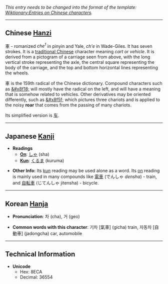 ''This entry needs to be changed into the format of the template: [[Wiktionary:Entries on Chinese characters]].''

----

==Chinese [[Hanzi]]==
車 - romanized ''che<sup>1</sup>'' in pinyin and Yale, ''ch'e'' in Wade-Giles.  It has seven strokes.  It is a [[traditional Chinese]] character meaning ''cart'' or ''vehicle''.  It is derived from a pictogram of a carriage seen from above, with the long vertical stroke representing the axle, the central square representing the body of the carriage, and the top and bottom horizontal lines representing the wheels.

&#36554; is the 159th radical of the Chinese dictionary.  Compound characters such as [[&#x8f18;]] will mostly have the radical on the left, and will have a meaning that is somehow related to vehicles.  Other derivatives may be oriented differently, such as [[&#x8f5f;]] which pictures three chariots and is applied to the noisy '''roar''' that comes from the passing of many chariots.

Its simplified version is [[车]].

----

==Japanese [[Kanji]]==

*'''Readings'''
**'''[[On]]''': [[しゃ]] (sha)
**'''[[Kun]]''': [[くるま]] (kuruma)

*'''Other Info:''' Its [[kun]] reading may be used alone as a word.  Its [[on]] reading is mainly used in many compounds like [[電車]] (でんしゃ ''densha'') - train, and [[自転車]] (じてんしゃ jitensha) - bicycle.

----

==Korean [[Hanja]]==
*'''Pronunciation''': 차 (cha), 거 (geo)

*'''Common words with this character''': 기차 [氣車] (gicha) train, 자동차 [自動車] (jadongcha) car, automobile

----

==Technical Information==
*'''Unicode'''
**Hex: 8ECA
**Decimal: 36554